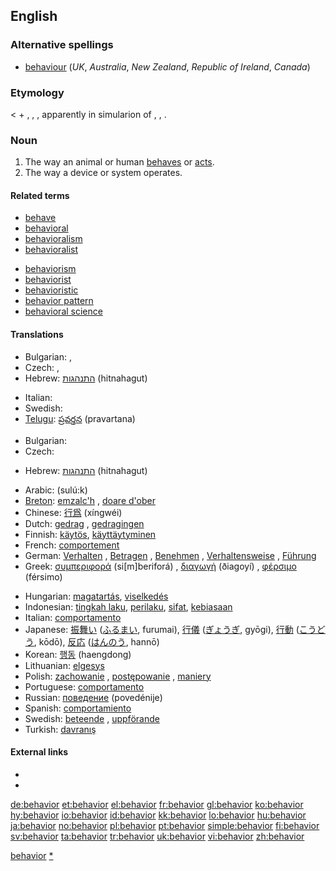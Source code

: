 {{also|behaviour}}<!--If you edit this entry, please also edit [[behaviour]] to ensure these two entries remain synchronized.-->[[Category:Synchronized entries|behavior]]
==English==

===Alternative spellings===
* [[behaviour]] (''UK'', ''Australia'', ''New Zealand'', ''Republic of Ireland'', ''Canada'')

===Etymology===
< {{term|behave}} + {{term|-oure}}, {{term|-iour}}, {{term|-ior}}, apparently in simularion of {{term|havior}}, {{term|haviour}}, {{term|havour}}.

===Noun===
{{en-noun|s|-}}  {{US}}

# The way an animal or human [[behave]]s or [[act]]s.
# The way a device or system operates.

====Related terms====
{{rel-top|the actions of organisms}}
* [[behave]]
* [[behavioral]]
* [[behavioralism]]
* [[behavioralist]]
{{rel-mid}}
* [[behaviorism]]
* [[behaviorist]]
* [[behavioristic]]
* [[behavior pattern]]
* [[behavioral science]]
{{rel-bottom}}

====Translations====
{{trans-top|way an animal or human behaves or acts}}
* Bulgarian: {{t+|bg|поведение|n|sc=Cyrl}},  {{t|bg|държание|n|sc=Cyrl}}
* Czech: {{t-|cs|chování|n}}, {{t+|cs|jednání|n}}
* Hebrew: [[התנהגות]] (hitnahagut) {{f}}
{{trans-mid}}
* Italian: {{t+|it|comportamento}}
* Swedish: {{t+|sv|beteende|n}}
* [[Telugu]]: [[ప్రవర్తన]] (pravartana)
{{trans-bottom}}

{{trans-top|way matter moves}}
* Bulgarian: {{t+|bg|поведение|n|sc=Cyrl}}
* Czech: {{t-|cs|chování|n}}
{{trans-mid}}
* Hebrew: [[התנהגות]] (hitnahagut) {{f}}
{{trans-bottom}}
{{checktrans-top}}
* Arabic: {{Arab|[[سلوك]]}} (sulú:k)
* [[Breton]]: [[emzalc'h]] {{m}}, [[doare d'ober]] {{m}}
* Chinese: [[行爲]] (xíngwéi)
* Dutch: [[gedrag]] {{n}}, [[gedragingen]] {{f|p}}
* Finnish: [[käytös]], [[käyttäytyminen]]
* French: [[comportement]] {{m}}
* German: [[Verhalten]] {{n}}, [[Betragen]] {{n}}, [[Benehmen]] {{n}}, [[Verhaltensweise]] {{f}}, [[Führung]] {{f}}
* Greek: [[συμπεριφορά]] (si[m]beriforá) {{f}}, [[διαγωγή]] (ðiagoyí) {{f}}, [[φέρσιμο]] (férsimo) {{n}}
{{trans-mid}}
* Hungarian: [[magatartás]], [[viselkedés]]
* Indonesian: [[tingkah laku]], [[perilaku]], [[sifat]], [[biasa|kebiasaan]]
* Italian: [[comportamento]] {{m}}
* Japanese: [[振舞い]] ([[ふるまい]], furumai), [[行儀]] ([[ぎょうぎ]], gyōgi), [[行動]] ([[こうどう]], kōdō), [[反応]] ([[はんのう]], hannō)
* Korean: [[행동]] (haengdong)
* Lithuanian: [[elgesys]] {{m}}
* Polish: [[zachowanie]] {{n}}, [[postępowanie]] {{n}}, [[maniery]] {{p}}
* Portuguese: [[comportamento]] {{m}}
* Russian: [[поведение]] (povedénije) {{n}}
* Spanish: [[comportamiento]] {{m}}
* Swedish: [[beteende]] {{n}}, [[uppförande]]
* Turkish: [[davranış]]
{{trans-bottom}}

====External links====
* {{R:Webster 1913}}
* {{R:Century 1911}}

[[Category:Behaviour|*]]

[[de:behavior]]
[[et:behavior]]
[[el:behavior]]
[[fr:behavior]]
[[gl:behavior]]
[[ko:behavior]]
[[hy:behavior]]
[[io:behavior]]
[[id:behavior]]
[[kk:behavior]]
[[lo:behavior]]
[[hu:behavior]]
[[ja:behavior]]
[[no:behavior]]
[[pl:behavior]]
[[pt:behavior]]
[[simple:behavior]]
[[fi:behavior]]
[[sv:behavior]]
[[ta:behavior]]
[[tr:behavior]]
[[uk:behavior]]
[[vi:behavior]]
[[zh:behavior]]